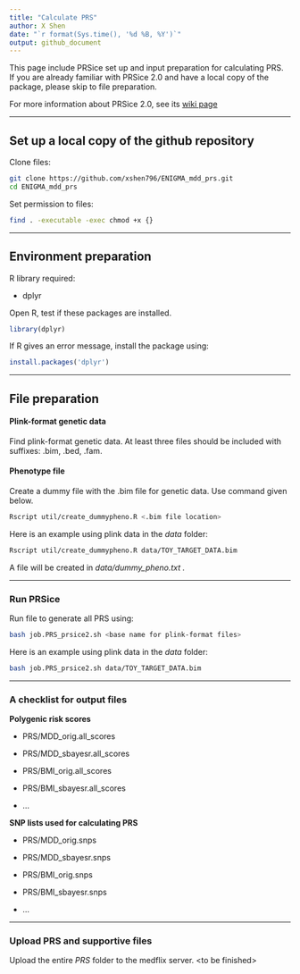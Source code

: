 ---
title: "Calculate PRS"
author: X Shen  
date: "`r format(Sys.time(), '%d %B, %Y')`"
output: github_document
---

This page include PRSice set up and input preparation for calculating PRS. If you are already familiar with PRSice 2.0 and have a local copy of the package, please skip to file preparation.

For more information about PRSice 2.0, see its [wiki page](http://prsice.info/)

------------------------------------------------------------------------

## Set up a local copy of the github repository

Clone files:

```{bash, eval=F}
git clone https://github.com/xshen796/ENIGMA_mdd_prs.git
cd ENIGMA_mdd_prs
```

Set permission to files:

```{bash, eval=F}
find . -executable -exec chmod +x {}
```

------------------------------------------------------------------------

## Environment preparation

R library required:

-   dplyr

Open R, test if these packages are installed.

```{r, eval = F}
library(dplyr)
```

If R gives an error message, install the package using:

```{r, eval = F}
install.packages('dplyr')

```

------------------------------------------------------------------------

## File preparation

#### Plink-format genetic data

Find plink-format genetic data. At least three files should be included with suffixes: .bim, .bed, .fam.

#### Phenotype file

Create a dummy file with the .bim file for genetic data. Use command given below.

```{bash, eval = F}
Rscript util/create_dummypheno.R <.bim file location>
```

Here is an example using plink data in the *data* folder:

```{bash, eval = F}
Rscript util/create_dummypheno.R data/TOY_TARGET_DATA.bim
```

A file will be created in *data/dummy_pheno.txt .*

------------------------------------------------------------------------

### Run PRSice

Run file to generate all PRS using:

```{bash, eval=F}
bash job.PRS_prsice2.sh <base name for plink-format files>
```

Here is an example using plink data in the *data* folder:

```{bash, eval = F}
bash job.PRS_prsice2.sh data/TOY_TARGET_DATA.bim
```

------------------------------------------------------------------------

### A checklist for output files

**Polygenic risk scores**

-   PRS/MDD_orig.all_scores

-   PRS/MDD_sbayesr.all_scores

-   PRS/BMI_orig.all_scores

-   PRS/BMI_sbayesr.all_scores

-   ...

**SNP lists used for calculating PRS**

-   PRS/MDD_orig.snps

-   PRS/MDD_sbayesr.snps

-   PRS/BMI_orig.snps

-   PRS/BMI_sbayesr.snps

-   ...

------------------------------------------------------------------------

### Upload PRS and supportive files

Upload the entire *PRS* folder to the medflix server. \<to be finished\>
